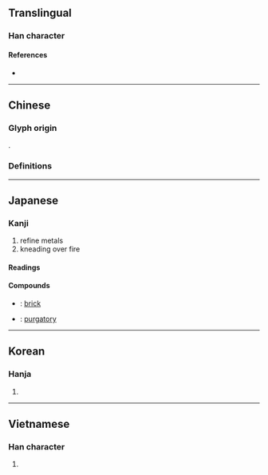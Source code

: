 {{also|炼|鍊}}
{{character info}}
==Translingual==
{{ja-forms|煉|炼|煉}}

===Han character===
{{Han char|rn=86|rad=火|as=09|sn=13|four=95896|canj=FDWF|ids=⿰火柬}}

====References====
* {{Han ref|kx=0676.040|dkj=19178|dj=1087.090|hdz=32215.110|uh=7149|ud=29001|bh=B7D2|bd=47058}}

----

==Chinese==

===Glyph origin===
{{Han etym}}
{{Han compound|火|柬|t1=fire|ls=psc|c1=s|c2=p}}.

===Definitions===
{{zh-see|鍊}}

----

==Japanese==

===Kanji===
{{ja-kanji|grade=|rs=火09}}

# refine metals
# kneading over fire

====Readings====
{{ja-readings
|goon=れん
|kanon=れん
|kun=ね-る
}}

====Compounds====
{{der-top|Compounds}}
* {{ja-r|煉瓦|れんが}}: [[brick]]
* {{ja-r|煉獄|れんごく}}: [[purgatory]]
{{der-bottom}}

----

==Korean==

===Hanja===
{{ko-hanja|hangeul=[[련]]>[[연]]|eumhun=|rv=ryeon>yeon|mr=ryŏn>yŏn|y=lyen>yen}}

# {{rfdef|ko|sort=火09}}

----

==Vietnamese==

===Han character===
{{vi-readings|rs=火09|reading= luyện, rịn}}

# {{rfdef|vi|sort=火09}}